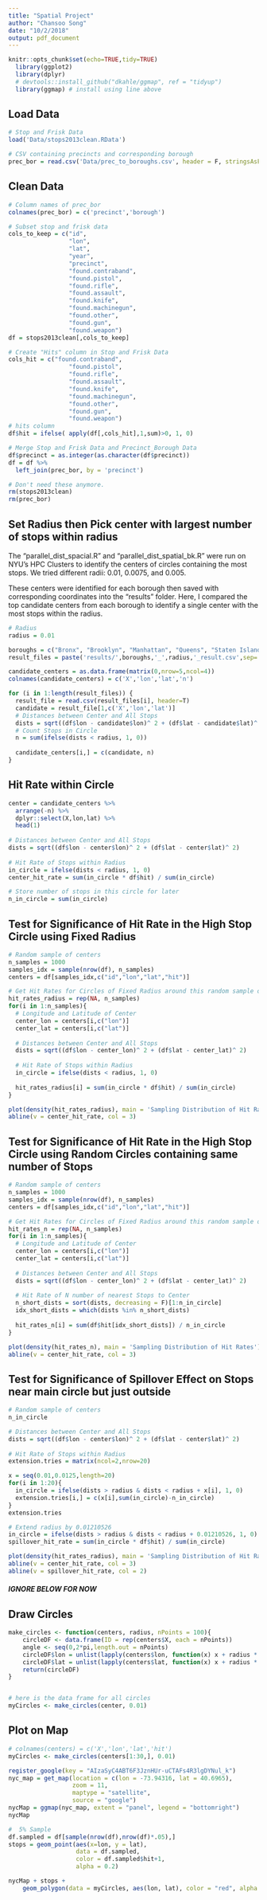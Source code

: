 ```yaml
---
title: "Spatial Project"
author: "Chansoo Song"
date: "10/2/2018"
output: pdf_document
---
```


```r
knitr::opts_chunk$set(echo=TRUE,tidy=TRUE)
  library(ggplot2)
  library(dplyr)
  # devtools::install_github("dkahle/ggmap", ref = "tidyup")
  library(ggmap) # install using line above
```

## Load Data

```r
# Stop and Frisk Data
load('Data/stops2013clean.RData')

# CSV containing precincts and corresponding borough
prec_bor = read.csv('Data/prec_to_boroughs.csv', header = F, stringsAsFactors = F)
```

## Clean Data

```r
# Column names of prec_bor
colnames(prec_bor) = c('precinct','borough')

# Subset stop and frisk data
cols_to_keep = c("id",
                 "lon",
                 "lat",
                 "year",
                 "precinct",
                 "found.contraband",
                 "found.pistol",
                 "found.rifle",
                 "found.assault",
                 "found.knife",
                 "found.machinegun",
                 "found.other",
                 "found.gun",
                 "found.weapon")
df = stops2013clean[,cols_to_keep]

# Create "Hits" column in Stop and Frisk Data
cols_hit = c("found.contraband",
                 "found.pistol",
                 "found.rifle",
                 "found.assault",
                 "found.knife",
                 "found.machinegun",
                 "found.other",
                 "found.gun",
                 "found.weapon")
# hits column
df$hit = ifelse( apply(df[,cols_hit],1,sum)>0, 1, 0)

# Merge Stop and Frisk Data and Precinct_Borough Data
df$precinct = as.integer(as.character(df$precinct))
df = df %>% 
  left_join(prec_bor, by = 'precinct')

# Don't need these anymore. 
rm(stops2013clean)
rm(prec_bor)
```

## Set Radius then Pick center with largest number of stops within radius

The "parallel_dist_spacial.R" and "parallel_dist_spatial_bk.R" were run on NYU's HPC Clusters to identify the centers of circles containing the most stops. We tried different radii: 0.01, 0.0075, and 0.005.

These centers were identified for each borough then saved with corresponding coordinates into the "results" folder. Here, I compared the top candidate centers from each borough to identify a single center with the most stops within the radius.

```r
# Radius
radius = 0.01

boroughs = c("Bronx", "Brooklyn", "Manhattan", "Queens", "Staten Island")
result_files = paste('results/',boroughs,'_',radius,'_result.csv',sep='')

candidate_centers = as.data.frame(matrix(0,nrow=5,ncol=4))
colnames(candidate_centers) = c('X','lon','lat','n')

for (i in 1:length(result_files)) {
  result_file = read.csv(result_files[i], header=T)
  candidate = result_file[1,c('X','lon','lat')]
  # Distances between Center and All Stops
  dists = sqrt((df$lon - candidate$lon)^ 2 + (df$lat - candidate$lat)^ 2)
  # Count Stops in Circle
  n = sum(ifelse(dists < radius, 1, 0))
  
  candidate_centers[i,] = c(candidate, n)
}


```


## Hit Rate within Circle

```r
center = candidate_centers %>%
  arrange(-n) %>%
  dplyr::select(X,lon,lat) %>%
  head(1)
            
# Distances between Center and All Stops
dists = sqrt((df$lon - center$lon)^ 2 + (df$lat - center$lat)^ 2)
  
# Hit Rate of Stops within Radius
in_circle = ifelse(dists < radius, 1, 0)
center_hit_rate = sum(in_circle * df$hit) / sum(in_circle)

# Store number of stops in this circle for later
n_in_circle = sum(in_circle)
```

## Test for Significance of Hit Rate in the High Stop Circle using Fixed Radius

```r
# Random sample of centers
n_samples = 1000
samples_idx = sample(nrow(df), n_samples)
centers = df[samples_idx,c("id","lon","lat","hit")]

# Get Hit Rates for Circles of Fixed Radius around this random sample of centers
hit_rates_radius = rep(NA, n_samples)
for(i in 1:n_samples){
  # Longitude and Latitude of Center
  center_lon = centers[i,c("lon")]
  center_lat = centers[i,c("lat")]
  
  # Distances between Center and All Stops
  dists = sqrt((df$lon - center_lon)^ 2 + (df$lat - center_lat)^ 2)
  
  # Hit Rate of Stops within Radius
  in_circle = ifelse(dists < radius, 1, 0)
  
  hit_rates_radius[i] = sum(in_circle * df$hit) / sum(in_circle)
}

plot(density(hit_rates_radius), main = 'Sampling Distribution of Hit Rates')
abline(v = center_hit_rate, col = 3)
```

## Test for Significance of Hit Rate in the High Stop Circle using Random Circles containing same number of Stops

```r
# Random sample of centers
n_samples = 1000
samples_idx = sample(nrow(df), n_samples)
centers = df[samples_idx,c("id","lon","lat","hit")]

# Get Hit Rates for Circles of Fixed Radius around this random sample of centers
hit_rates_n = rep(NA, n_samples)
for(i in 1:n_samples){
  # Longitude and Latitude of Center
  center_lon = centers[i,c("lon")]
  center_lat = centers[i,c("lat")]
  
  # Distances between Center and All Stops
  dists = sqrt((df$lon - center_lon)^ 2 + (df$lat - center_lat)^ 2)
  
  # Hit Rate of N number of nearest Stops to Center
  n_short_dists = sort(dists, decreasing = F)[1:n_in_circle]
  idx_short_dists = which(dists %in% n_short_dists)
  
  hit_rates_n[i] = sum(df$hit[idx_short_dists]) / n_in_circle
}

plot(density(hit_rates_n), main = 'Sampling Distribution of Hit Rates')
abline(v = center_hit_rate, col = 3)
```


## Test for Significance of Spillover Effect on Stops near main circle but just outside

```r
# Random sample of centers
n_in_circle

# Distances between Center and All Stops
dists = sqrt((df$lon - center$lon)^ 2 + (df$lat - center$lat)^ 2)
  
# Hit Rate of Stops within Radius
extension.tries = matrix(ncol=2,nrow=20)

x = seq(0.01,0.0125,length=20)
for(i in 1:20){
  in_circle = ifelse(dists > radius & dists < radius + x[i], 1, 0)
  extension.tries[i,] = c(x[i],sum(in_circle)-n_in_circle)
}
extension.tries

# Extend radius by 0.01210526
in_circle = ifelse(dists > radius & dists < radius + 0.01210526, 1, 0)
spillover_hit_rate = sum(in_circle * df$hit) / sum(in_circle)

plot(density(hit_rates_radius), main = 'Sampling Distribution of Hit Rates')
abline(v = center_hit_rate, col = 3)
abline(v = spillover_hit_rate, col = 2)
```








###########################################################################
##### IGNORE BELOW FOR NOW
###########################################################################

## Draw Circles

```r
make_circles <- function(centers, radius, nPoints = 100){
    circleDF <- data.frame(ID = rep(centers$X, each = nPoints))
    angle <- seq(0,2*pi,length.out = nPoints)
    circleDF$lon = unlist(lapply(centers$lon, function(x) x + radius * cos(angle)))
    circleDF$lat = unlist(lapply(centers$lat, function(x) x + radius * sin(angle)))
    return(circleDF)
}


# here is the data frame for all circles
myCircles <- make_circles(center, 0.01)
```

## Plot on Map

```r
# colnames(centers) = c('X','lon','lat','hit')
myCircles <- make_circles(centers[1:30,], 0.01)

register_google(key = "AIzaSyC4ABT6F3JznHUr-uCTAFs4R3lgDYNul_k")
nyc_map = get_map(location = c(lon = -73.94316, lat = 40.6965), 
                  zoom = 11, 
                  maptype = "satellite",
                  source = "google")
nycMap = ggmap(nyc_map, extent = "panel", legend = "bottomright")
nycMap

#  5% Sample
df.sampled = df[sample(nrow(df),nrow(df)*.05),]
stops = geom_point(aes(x=lon, y = lat), 
                   data = df.sampled, 
                   color = df.sampled$hit+1,
                   alpha = 0.2)

nycMap + stops +
    geom_polygon(data = myCircles, aes(lon, lat), color = "red", alpha = 0) 

```












